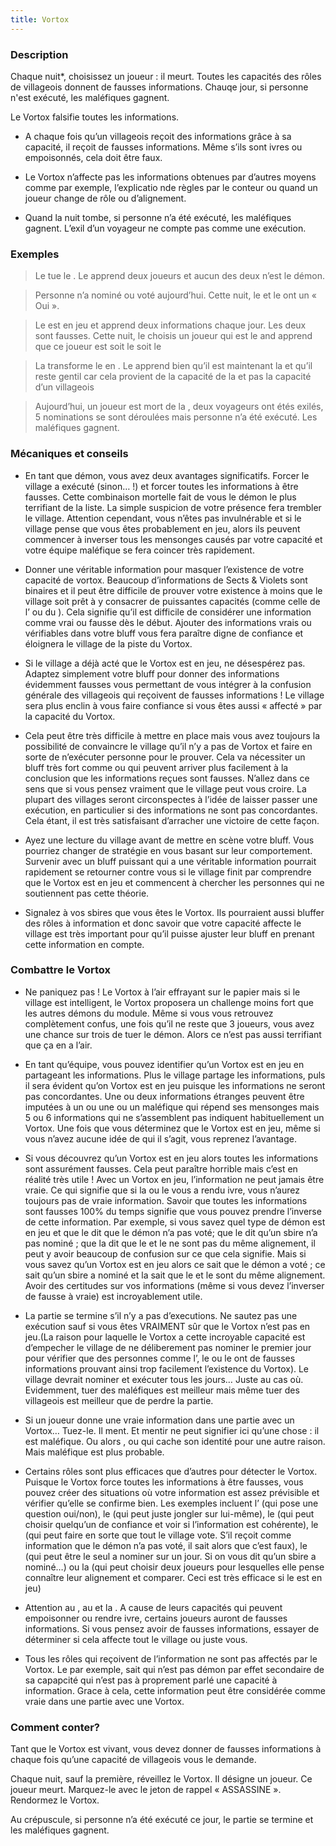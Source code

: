 ```yaml
---
title: Vortox
---
```



<Role VORTOX header />

### Description

Chaque nuit*, choisissez un joueur : il meurt. Toutes les capacités des rôles de villageois donnent de fausses informations. Chauqe jour, si personne n'est exécuté, les maléfiques gagnent.
 
Le Vortox falsifie toutes les informations.

-   A chaque fois qu’un villageois reçoit des informations grâce à sa capacité, il reçoit de fausses informations. Même s’ils sont ivres ou empoisonnés, cela doit être faux.

-   Le Vortox n’affecte pas les informations obtenues par d’autres moyens comme par exemple, l’explicatio nde règles par le conteur ou quand un joueur change de rôle ou d’alignement.

-   Quand la nuit tombe, si personne n’a été exécuté, les maléfiques gagnent. L’exil d’un voyageur ne compte pas comme une exécution.

### Exemples 

> Le <Role VORTOX /> tue le <Role SAGE />. Le <Role SAGE /> apprend deux joueurs et aucun des deux n’est le démon.

> Personne n’a nominé ou voté aujourd’hui. Cette nuit, le <Role CRIEUR /> et le <Role FLEURISTE /> ont un « Oui ».

> Le <Role SAVANT /> est en jeu et apprend deux informations chaque jour. Les deux sont fausses. Cette nuit, le <Role REVEUR /> choisis un joueur qui est le <Role SAGE /> and apprend que ce joueur est soit le <Role FAUSSAIRE /> soit le <Role NO_DASHII />

> La <Role VIEILLE_CHOUETTE /> transforme le <Role JONGLEUR /> en <Role SORCIERE />. Le <Role JONGLEUR /> apprend bien qu’il est maintenant la <Role SORCIERE /> et qu’il reste gentil car cela provient de la capacité de la <Role VIEILLE_CHOUETTE /> et pas la capacité d’un villageois

> Aujourd’hui, un joueur est mort de la <Role SORCIERE />, deux voyageurs ont étés exilés, 5 nominations se sont déroulées mais personne n’a été exécuté. Les maléfiques gagnent.

### Mécaniques et conseils

- En tant que démon, vous avez deux avantages significatifs. Forcer le village a exécuté (sinon… !) et forcer toutes les informations à être fausses. Cette combinaison mortelle fait de vous le démon le plus terrifiant de la liste. La simple suspicion de votre présence fera trembler le village. Attention cependant, vous n’êtes pas invulnérable et si le village pense que vous êtes probablement en jeu, alors ils peuvent commencer à inverser tous les mensonges causés par votre capacité et votre équipe maléfique se fera coincer très rapidement.

- Donner une véritable information pour masquer l’existence de votre capacité de vortox. Beaucoup d’informations de Sects & Violets sont binaires et il peut être difficile de prouver votre existence à moins que le village soit prêt à y consacrer de puissantes capacités (comme celle de l’<Role ARTISTE /> ou du <Role JONGLEUR />). Cela signifie qu’il est difficile de considérer une information comme vrai ou fausse dès le début. Ajouter des informations vrais ou vérifiables dans votre bluff vous fera paraître digne de confiance et éloignera le village de la piste du Vortox.

- Si le village a déjà acté que le Vortox est en jeu, ne désespérez pas. Adaptez simplement votre bluff pour donner des informations évidemment fausses vous permettant de vous intégrer à la confusion générale des villageois qui reçoivent de fausses informations ! Le village sera plus enclin à vous faire confiance si vous êtes aussi « affecté » par la capacité du Vortox.

- Cela peut être très difficile à mettre en place mais vous avez toujours la possibilité de convaincre le village qu’il n’y a pas de Vortox et faire en sorte de n’exécuter personne pour le prouver. Cela va nécessiter un bluff très fort comme <Role ARTISTE /> ou <Role REVEUR /> qui peuvent arriver plus facilement à la conclusion que les informations reçues sont fausses. N’allez dans ce sens que si vous pensez vraiment que le village peut vous croire. La plupart des villages seront circonspectes à l’idée de laisser passer une exécution, en particulier si des informations ne sont pas concordantes. Cela étant, il est très satisfaisant d’arracher une victoire de cette façon.

- Ayez une lecture du village avant de mettre en scène votre bluff. Vous pourriez changer de stratégie en vous basant sur leur comportement. Survenir avec un bluff puissant qui a une véritable information pourrait rapidement se retourner contre vous si le village finit par comprendre que le Vortox est en jeu et commencent à chercher les personnes qui ne soutiennent pas cette théorie.

- Signalez à vos sbires que vous êtes le Vortox. Ils pourraient aussi bluffer des rôles à information et donc savoir que votre capacité affecte le village est très important pour qu’il puisse ajuster leur bluff en prenant cette information en compte.

### Combattre le Vortox

- Ne paniquez pas ! Le Vortox à l’air effrayant sur le papier mais si le village est intelligent, le Vortox proposera un challenge moins fort que les autres démons du module. Même si vous vous retrouvez complètement confus, une fois qu’il ne reste que 3 joueurs, vous avez une chance sur trois de tuer le démon. Alors ce n’est pas aussi terrifiant que ça en a l’air. 

- En tant qu’équipe, vous pouvez identifier qu’un Vortox est en jeu en partageant les informations. Plus le village partage les informations, puls il sera évident qu’on Vortox est en jeu puisque les informations ne seront pas concordantes. Une ou deux informations étranges peuvent être imputées à un <Role NO_DASHII /> ou une <Role DULCINEE /> ou un maléfique qui répend ses mensonges mais 5 ou 6 informations qui ne s’assemblent pas indiquent habituellement un Vortox. Une fois que vous déterminez que le Vortox est en jeu, même si vous n’avez aucune idée de qui il s’agit, vous reprenez l’avantage.

- Si vous découvrez qu’un Vortox est en jeu alors toutes les informations sont assurément fausses. Cela peut paraître horrible mais c’est en réalité très utile ! Avec un Vortox en jeu, l’information ne peut jamais être vraie. Ce qui signifie que si la <Role DULCINEE /> ou le <Role FAUSSAIRE /> vous a rendu ivre, vous n’aurez toujours pas de vraie information. Savoir que toutes les informations sont fausses 100% du temps signifie que vous pouvez prendre l’inverse de cette information. Par exemple, si vous savez quel type de démon est en jeu et que le <Role FLEURISTE /> dit que le démon n’a pas voté; que le <Role CRIEUR /> dit qu’un sbire n’a pas nominé ; que la <Role COUTURIERE /> dit que le <Role CRIEUR /> et le <Role FLEURISTE /> ne sont pas du même alignement, il peut y avoir beaucoup de confusion sur ce que cela signifie. Mais si vous savez qu’un Vortox est en jeu alors ce <Role FLEURISTE /> sait que le démon a voté ; ce <Role CRIEUR /> sait qu’un sbire a nominé et la <Role COUTURIERE /> sait que le <Role CRIEUR /> et le <Role FLEURISTE/> sont du même alignement. Avoir des certitudes sur vos informations (même si vous devez l’inverser de fausse à vraie) est incroyablement utile.

- La partie se termine s’il n’y a pas d’executions. Ne sautez pas une exécution sauf si vous êtes VRAIMENT sûr que le Vortox n’est pas en jeu.(La raison pour laquelle le Vortox a cette incroyable capacité est d’empecher le village de ne déliberement pas nominer le premier jour pour vérifier que des personnes comme l’<Role ORACLE />, le <Role FLEURISTE /> ou le <Role CRIEUR /> ont de fausses informations prouvant ainsi trop facilement l’existence du Vortox). Le village devrait nominer et exécuter tous les jours… Juste au cas où. Evidemment, tuer des maléfiques est meilleur mais même tuer des villageois est meilleur que de perdre la partie.

- Si un joueur donne une vraie information dans une partie avec un Vortox… Tuez-le. Il ment. Et mentir ne peut signifier ici qu’une chose : il est maléfique. Ou alors <Role CHARMEUR_DE_SERPENT />, <Role SAGE /> ou <Role BETE_DE_FOIRE /> qui cache son identité pour une autre raison. Mais maléfique est plus probable.

- Certains rôles sont plus efficaces que d’autres pour détecter le Vortox. Puisque le Vortox force toutes les informations à être fausses, vous pouvez créer des situations où votre information est assez prévisible et vérifier qu’elle se confirme bien. Les exemples incluent l’<Role ARTISTE /> (qui pose une question oui/non), le <Role JONGLEUR /> (qui peut juste jongler sur lui-même), le <Role REVEUR /> (qui peut choisir quelqu’un de confiance et voir si l’information est cohérente), le <Role FLEURISTE /> (qui peut faire en sorte que tout le village vote. S’il reçoit comme information que le démon n’a pas voté, il sait alors que c’est faux), le <Role CRIEUR /> (qui peut être le seul a nominer sur un jour. Si on vous dit qu’un sbire a nominé…) ou la <Role COUTURIERE /> (qui peut choisir deux joueurs pour lesquelles elle pense connaître leur alignement et comparer. Ceci est très efficace si le <Role JUMEAU_MALEFIQUE /> est en jeu)

- Attention au <Role NO_DASHII />, au <Role FAUSSAIRE /> et la <Role DULCINEE />. A cause de leurs capacités qui peuvent empoisonner ou rendre ivre, certains joueurs auront de fausses informations. Si vous pensez avoir de fausses informations, essayer de déterminer si cela affecte tout le village ou juste vous.

- Tous les rôles qui reçoivent de l’information ne sont pas affectés par le Vortox. Le <Role CHARMEUR_DE_SERPENT /> par exemple, sait qui n’est pas démon par effet secondaire de sa capapcité qui n’est pas à proprement parlé une capacité à information. Grace à cela, cette information peut être considérée comme vraie dans une partie avec une Vortox.

### Comment conter?

Tant que le Vortox est vivant, vous devez donner de fausses informations à chaque fois qu’une capacité de villageois vous le demande.

Chaque nuit, sauf la première, réveillez le Vortox. Il désigne un joueur. Ce joueur meurt. Marquez-le avec le jeton de rappel « ASSASSINE ». Rendormez le Vortox. 

Au crépuscule, si personne n’a été exécuté ce jour, le partie se termine et les maléfiques gagnent.